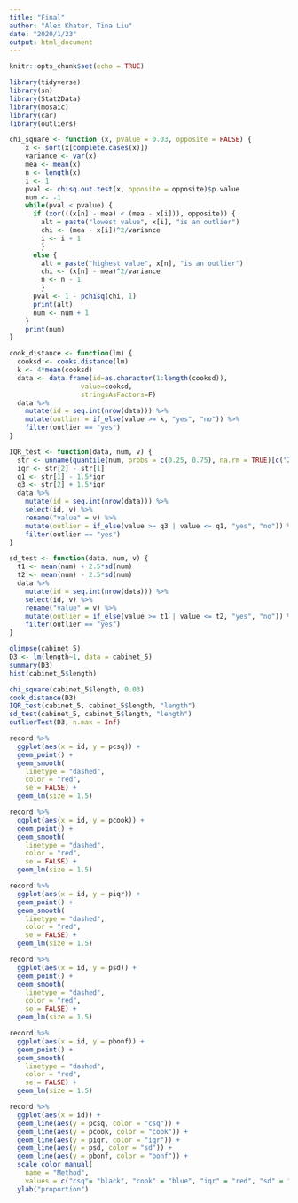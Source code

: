 ```yaml
---
title: "Final"
author: "Alex Khater, Tina Liu"
date: "2020/1/23"
output: html_document
---
```


```r
knitr::opts_chunk$set(echo = TRUE)
```

```r
library(tidyverse)
library(sn)
library(Stat2Data)
library(mosaic)
library(car)
library(outliers)
```


```r
chi_square <- function (x, pvalue = 0.03, opposite = FALSE) {
    x <- sort(x[complete.cases(x)])
    variance <- var(x)
    mea <- mean(x)
    n <- length(x)
    i <- 1
    pval <- chisq.out.test(x, opposite = opposite)$p.value
    num <- -1
    while(pval < pvalue) {
      if (xor(((x[n] - mea) < (mea - x[i])), opposite)) {
        alt = paste("lowest value", x[i], "is an outlier")
        chi <- (mea - x[i])^2/variance
        i <- i + 1
        }
      else {
        alt = paste("highest value", x[n], "is an outlier")
        chi <- (x[n] - mea)^2/variance
        n <- n - 1
        }
      pval <- 1 - pchisq(chi, 1)
      print(alt)
      num <- num + 1
    }
    print(num)
}
```


```r
cook_distance <- function(lm) {
  cooksd <- cooks.distance(lm)
  k <- 4*mean(cooksd)
  data <- data.frame(id=as.character(1:length(cooksd)), 
                  value=cooksd, 
                  stringsAsFactors=F)
  data %>%
    mutate(id = seq.int(nrow(data))) %>%
    mutate(outlier = if_else(value >= k, "yes", "no")) %>%
    filter(outlier == "yes")
}
```


```r
IQR_test <- function(data, num, v) {
  str <- unname(quantile(num, probs = c(0.25, 0.75), na.rm = TRUE)[c("25%", "75%")])
  iqr <- str[2] - str[1]
  q1 <- str[1] - 1.5*iqr
  q3 <- str[2] + 1.5*iqr
  data %>%
    mutate(id = seq.int(nrow(data))) %>%
    select(id, v) %>%
    rename("value" = v) %>%
    mutate(outlier = if_else(value >= q3 | value <= q1, "yes", "no")) %>%
    filter(outlier == "yes")
}
```

```r
sd_test <- function(data, num, v) {
  t1 <- mean(num) + 2.5*sd(num)
  t2 <- mean(num) - 2.5*sd(num)
  data %>%
    mutate(id = seq.int(nrow(data))) %>%
    select(id, v) %>%
    rename("value" = v) %>%
    mutate(outlier = if_else(value >= t1 | value <= t2, "yes", "no")) %>%
    filter(outlier == "yes")
}
```



```r
glimpse(cabinet_5)
D3 <- lm(length~1, data = cabinet_5)
summary(D3)
hist(cabinet_5$length)
```


```r
chi_square(cabinet_5$length, 0.03)
cook_distance(D3)
IQR_test(cabinet_5, cabinet_5$length, "length")
sd_test(cabinet_5, cabinet_5$length, "length")
outlierTest(D3, n.max = Inf)
```


```r
record %>%
  ggplot(aes(x = id, y = pcsq)) +
  geom_point() +
  geom_smooth(
    linetype = "dashed",
    color = "red", 
    se = FALSE) +
  geom_lm(size = 1.5)
```

```r
record %>%
  ggplot(aes(x = id, y = pcook)) +
  geom_point() +
  geom_smooth(
    linetype = "dashed",
    color = "red", 
    se = FALSE) +
  geom_lm(size = 1.5)
```

```r
record %>%
  ggplot(aes(x = id, y = piqr)) +
  geom_point() +
  geom_smooth(
    linetype = "dashed",
    color = "red", 
    se = FALSE) +
  geom_lm(size = 1.5)
```

```r
record %>%
  ggplot(aes(x = id, y = psd)) +
  geom_point() +
  geom_smooth(
    linetype = "dashed",
    color = "red", 
    se = FALSE) +
  geom_lm(size = 1.5)
```

```r
record %>%
  ggplot(aes(x = id, y = pbonf)) +
  geom_point() +
  geom_smooth(
    linetype = "dashed",
    color = "red", 
    se = FALSE) +
  geom_lm(size = 1.5)
```


```r
record %>%
  ggplot(aes(x = id)) +
  geom_line(aes(y = pcsq, color = "csq")) +
  geom_line(aes(y = pcook, color = "cook")) +
  geom_line(aes(y = piqr, color = "iqr")) +
  geom_line(aes(y = psd, color = "sd")) +
  geom_line(aes(y = pbonf, color = "bonf")) +
  scale_color_manual( 
    name = "Method",
    values = c("csq"= "black", "cook" = "blue", "iqr" = "red", "sd" = "green", "bonf" = "orange")) +
  ylab("proportion")
```












